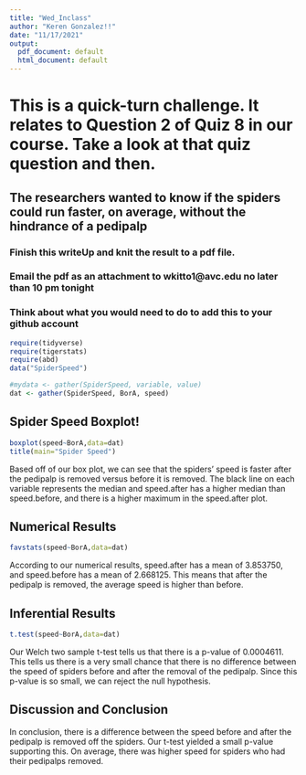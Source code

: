 ```yaml
---
title: "Wed_Inclass"
author: "Keren Gonzalez!!"
date: "11/17/2021"
output:
  pdf_document: default
  html_document: default
---
```


# This is a quick-turn challenge.  It relates to Question 2 of Quiz 8 in our course. Take a look at that quiz question and then.

## The researchers wanted to know if the spiders could run faster, on average, without the hindrance of a pedipalp

### Finish this writeUp and knit the result to a pdf file.  

### Email the pdf as an attachment to wkitto1@avc.edu no later than 10 pm tonight

### Think about what you would need to do to add this to your github account



```r
require(tidyverse)
require(tigerstats)
require(abd)
data("SpiderSpeed")
```


```r
#mydata <- gather(SpiderSpeed, variable, value) 
dat <- gather(SpiderSpeed, BorA, speed)
```

## Spider Speed Boxplot!

```r
boxplot(speed~BorA,data=dat)
title(main="Spider Speed")
```

Based off of our box plot, we can see that the spiders' speed is faster after the pedipalp is removed versus before it is removed. The black line on each variable represents the median and speed.after has a higher median than speed.before, and there is a higher maximum in the speed.after plot.

## Numerical Results

```r
favstats(speed~BorA,data=dat)
```

According to our numerical results, speed.after has a mean of 3.853750, and speed.before has a mean of 2.668125. This means that after the pedipalp is removed, the average speed is higher than before.

## Inferential Results

```r
t.test(speed~BorA,data=dat)
```
Our Welch two sample t-test tells us that there is a p-value of 0.0004611. This tells us there is a very small chance that there is no difference between the speed of spiders before and after the removal of the pedipalp. Since this p-value is so small, we can reject the null hypothesis.

## Discussion and Conclusion

In conclusion, there is a difference between the speed before and after the pedipalp is removed off the spiders. Our t-test yielded a small p-value supporting this. On average, there was higher speed for spiders who had their pedipalps removed.




